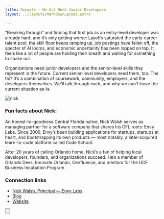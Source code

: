 ```yaml
---
title: Keynote - We All Need Junior Developers
layout: ../layouts/MarkdownLayout.astro

---
```



“Breaking through” and finding that first job as an entry-level developer was already hard, and it’s only getting worse: Layoffs saturated the early-career talent pool, the skill floor keeps ramping up, job postings have fallen off, the specter of AI looms, and economic uncertainty has been lopped on top. It feels like a lot of people are holding their breath and waiting for something to shake out.

Organizations need junior developers and the senior-level skills they represent in the future. Current senior-level developers need them, too. The fix? It’s a combination of coursework, community, employers, and the developers themselves. We’ll talk through each, and why we can’t leave the current situation as-is.

![nick](~/assets/images/nick_walsh.jpg)

### Fun facts about Nick:

An honest-to-goodness Central Florida native, Nick Walsh serves as managing partner for a software company that shares his CFL roots: Envy Labs. Since 2009, Envy’s been building applications for startups, startups at heart, and bootstrapping its own products — most notably, a later-acquired learn-to-code platform called Code School.

After 20 years of calling Orlando home, Nick’s a fan of helping local developers, founders, and organizations succeed. He’s a member of Orlando Devs, Innovate Orlando, Cenfluence, and mentors for the UCF Business Incubation Program.

### Connection links
- [Nick Walsh, Principal — Envy Labs](https://www.linkedin.com/in/nickawalsh)
- [Blog](https://envylabs.com/insights)
- [Website](https://envylabs.com)





<Button
        text="Buy a Ticket!"
        variant="primary"
        target="_blank"
        icon="tabler:square-rounded-arrow-right"
        href="https://www.eventbrite.com/e/devfest-gemjam-tickets-1032640023107?aff=oddtdtcreator"
      />